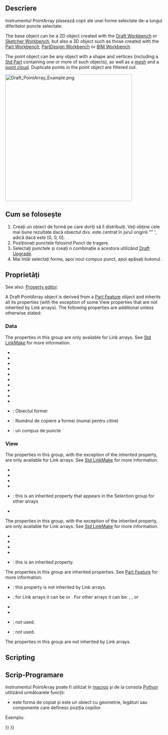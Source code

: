 <languages/>

{{Docnav
|[[Draft_PathLinkArray|PathLinkArray]]
|[[Draft_PointLinkArray|PointLinkArray]]
|[[Draft_Workbench|Draft]]
|IconL=Draft_PathLinkArray.svg
|IconR=Draft_PointLinkArray.svg
|IconC=Workbench_Draft.svg
}}

<div class="mw-translate-fuzzy">
{{GuiCommand
|Name=Draft PointArray
|Icon=Draft_PointArray.svg
|Workbenches=[[Draft Workbench|Draft]], [[Arch Workbench|Arch]]
|MenuLocation=Draft → PointArray
|Version=0.18
|SeeAlso=[[Draft Array|Draft Array]], [[Draft PathArray]]
}}
</div>

<span id="Description"></span>
==Descriere==

<div class="mw-translate-fuzzy">
Instrumentul PointArray plasează copii ale unei forme selectate de-a lungul diferitelor puncte selectate.
</div>

The base object can be a 2D object created with the [[Draft_Workbench|Draft Workbench]] or [[Sketcher_Workbench|Sketcher Workbench]], but also a 3D object such as those created with the [[Part_Workbench|Part Workbench]], [[PartDesign_Workbench|PartDesign Workbench]] or [[BIM_Workbench|BIM Workbench]].

The point object can be any object with a shape and vertices (including a [[Std_Part|Std Part]] containing one or more of such objects), as well as a [[Mesh_Workbench|mesh]] and a [[Points_Workbench|point cloud]]. Duplicate points in the point object are filtered out.

[[Image:Draft_PointArray_Example.png|400px]]
{{Caption|Draft PointArray}}

<span id="Usage"></span>
<div class="mw-translate-fuzzy">
== Cum se folosește ==
</div>

<div class="mw-translate-fuzzy">
# Creați un obiect de formă pe care doriți să îl distribuiți. Veți obține cele mai bune rezultate dacă obiectul dvs. este centrat în jurul originii "" ', adică dacă {{PropertyData | position}} este [0, 0, 0].
# Poziționați punctele folosind Punct de tragere.
# Selectați punctele și creați o combinație a acestora utilizând [[Draft Upgrade]].
# Mai întâi selectați forma, apoi noul compus punct, apoi apăsați butonul {{KEY | [[Image: Draft_PointArray.svg | 16px]] [[Draft PointArray]]}}.
</div>

<span id="Properties"></span>
==Proprietăți==

See also: [[property_editor|Property editor]].

A Draft PointArray object is derived from a [[Part_Feature|Part Feature]] object and inherits all its properties (with the exception of some View properties that are not inherited by Link arrays). The following properties are additional unless otherwise stated:

===Data===

{{TitleProperty|Link}}

The properties in this group are only available for Link arrays. See [[Std_LinkMake#Properties|Std LinkMake]] for more information.

* {{PropertyData|Scale|Float}}
* {{PropertyData|Scale Vector|Vector|Hidden}}
* {{PropertyData|Scale List|VectorList}}
* {{PropertyData|Visibility List|BoolList|Hidden}}
* {{PropertyData|Placement List|PlacementList|Hidden}}
* {{PropertyData|Element List|LinkList|Hidden}}
* {{PropertyData|_ Link Touched|Bool|Hidden}}
* {{PropertyData|_ Child Cache|LinkList|Hidden}}
* {{PropertyData|Colored Elements|LinkSubHidden|Hidden}}
* {{PropertyData|Link Transform|Bool}}

{{TitleProperty|Objects}}

<div class="mw-translate-fuzzy">
* {{PropertyData | Base}}: Obiectul formei
* {{PropertyData | Count}}: Numărul de copiere a formei (numai pentru citire)
* {{PropertyData | PointList}}: un compus de puncte
</div>

===View===

{{TitleProperty|Link}}

The properties in this group, with the exception of the inherited property, are only available for Link arrays. See [[Std_LinkMake#Properties|Std LinkMake]] for more information.

* {{PropertyView|Draw Style|Enumeration}}
* {{PropertyView|Line Width|FloatConstraint}}
* {{PropertyView|Override Material|Bool}}
* {{PropertyView|Point Size|FloatConstraint}}
* {{PropertyView|Selectable|Bool}}: this is an inherited property that appears in the Selection group for other arrays
* {{PropertyView|Shape Material|Material}}

{{TitleProperty|Base}}

The properties in this group, with the exception of the inherited property, are only available for Link arrays. See [[Std_LinkMake#Properties|Std LinkMake]] for more information.

* {{PropertyView|Child View Provider|PersistentObject|Hidden}}
* {{PropertyView|Material List|MaterialList|Hidden}}
* {{PropertyView|Override Color List|ColorList|Hidden}}
* {{PropertyView|Override Material List|BoolList|Hidden}}
* {{PropertyView|Proxy|PythonObject|Hidden}}: this is an inherited property.

{{TitleProperty|Display Options}}

The properties in this group are inherited properties. See [[Part_Feature#Properties|Part Feature]] for more information.

* {{PropertyView|Bounding Box|Bool}}: this property is not inherited by Link arrays.
* {{PropertyView|Display Mode|Enumeration}}: for Link arrays it can be {{value|Link}} or {{value|ChildView}}. For other arrays it can be: {{value|Flat Lines}}, {{value|Shaded}}, {{value|Wireframe}} or {{value|Points}}
* {{PropertyView|Show In Tree|Bool}}
* {{PropertyView|Visibility|Bool}}

{{TitleProperty|Draft}}

* {{PropertyView|Pattern|Enumeration}}: not used.
* {{PropertyView|Pattern Size|Float}}: not used.

{{TitleProperty|Object style}}

The properties in this group are not inherited by Link arrays.

==Scripting==

<div class="mw-translate-fuzzy">
== Scrip-Programare ==
</div>

<div class="mw-translate-fuzzy">
Instrumentul  PointArray poate fi utilizat în [[macros]] și de la consola [[Python]]  utilizând următoarele funcții:
</div>

{{Code|code=
point_array = make_point_array(base_object, point_object, extra=None, use_link=True)
}}

<div class="mw-translate-fuzzy">
* {{incode|base}} este forma de copiat și {{incode | ptlst}} este un obiect cu geometrie, legături sau componente care definesc poziția copiilor.
</div>

Exempluː

{{Code|code=
import FreeCAD as App
import Draft

doc = App.newDocument()

polygon = Draft.make_polygon(3, radius=500.0)

p1 = Draft.make_point(App.Vector(1500, 0, 0))
p2 = Draft.make_point(App.Vector(2500, 0, 0))
p3 = Draft.make_point(App.Vector(2000, 1000, 0))

compound = doc.addObject("Part::Compound", "Compound")
compound.Links = [p1, p2, p3]

point_array = Draft.make_point_array(polygon, compound)
doc.recompute()
}}


{{Docnav
|[[Draft_PathLinkArray|PathLinkArray]]
|[[Draft_PointLinkArray|PointLinkArray]]
|[[Draft_Workbench|Draft]]
|IconL=Draft_PathLinkArray.svg
|IconR=Draft_PointLinkArray.svg
|IconC=Workbench_Draft.svg
}}

{{Draft Tools navi{{#translation:}}}}
{{Userdocnavi{{#translation:}}}}